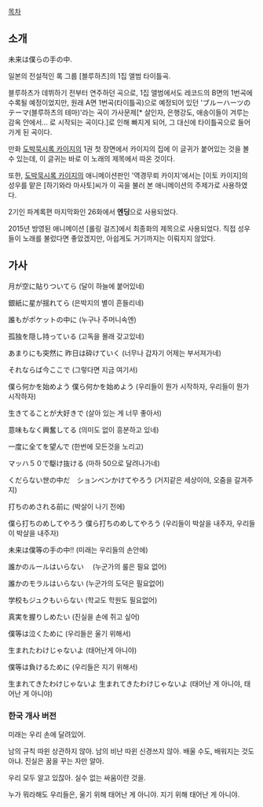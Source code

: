 [[목차]]
{{{#!html
<iframe width="420" height="315" src="//www.youtube-nocookie.com/embed/v_1vQPy25Yo?rel=0" frameborder="0" allowfullscreen></iframe>
블루하츠 라이브
<object width="420" height="315"><param name="movie" value="http://www.youtube-nocookie.com/v/e6nmEPSdJnQ?version=3&amp;hl=ko_KR"></param><param name="allowFullScreen" value="true"></param><param name="allowscriptaccess" value="always"></param><embed src="http://www.youtube-nocookie.com/v/e6nmEPSdJnQ?version=3&amp;hl=ko_KR" type="application/x-shockwave-flash" width="420" height="315" allowscriptaccess="always" allowfullscreen="true"></embed></object>
도박묵시록 카이지 TV판 1기 오프닝
<object width="560" height="315"><param name="movie" value="http://www.youtube-nocookie.com/v/YUl4Sagjrn8?version=3&amp;hl=ko_KR"></param><param name="allowFullScreen" value="true"></param><param name="allowscriptaccess" value="always"></param><embed src="http://www.youtube-nocookie.com/v/YUl4Sagjrn8?version=3&amp;hl=ko_KR" type="application/x-shockwave-flash" width="560" height="315" allowscriptaccess="always" allowfullscreen="true"></embed></object>
더빙판 개사버젼}}}

== 소개 ==
未来は僕らの手の中.

일본의 전설적인 록 그룹 [블루하츠]의 1집 앨범 타이틀곡.

블루하츠가 데뷔하기 전부터 연주하던 곡으로, 1집 앨범에서도 레코드의 B면의 1번곡에 수록될 예정이었지만, 원래 A면 1번곡(타이틀곡)으로 예정되어 있던 'ブルーハーツのテーマ(블루하츠의 테마)'라는 곡이 가사문제[* 살인자, 은행강도, 애송이들이 겨루는 감옥 안에서... 로 시작되는 곡이다.]로 인해 빠지게 되어, 그 대신에 타이틀곡으로 들어가게 된 곡이다.

만화 [[도박묵시록 카이지]]의 1권 첫 장면에서 카이지의 집에 이 글귀가 붙어있는 것을 볼 수 있는데, 이 글귀는 바로 이 노래의 제목에서 따온 것이다.

또한, [[도박묵시록 카이지]]의 애니메이션판인 '역경무뢰 카이지'에서는 [이토 카이지]의 성우를 맡은 [하기와라 마사토]씨가 이 곡을 불러 본 애니메이션의 주제가로 사용하였다.

2기인 파계록편 마지막화인 26화에서 '''엔딩'''으로 사용되었다.

2015년 방영된 애니메이션 [롤링 걸즈]에서 최종화의 제목으로 사용되었다. 직접 성우들이 노래를 불렀다면 좋았겠지만, 아쉽게도 거기까지는 이뤄지지 않았다.
== 가사 ==

月が空に貼りついてら
(달이 하늘에 붙어있네)

銀紙に星が揺れてら
(은박지의 별이 흔들리네)

誰もがポケットの中に
(누구나 주머니속엔)

孤独を隠し持っている
(고독을 몰래 갖고있네)


あまりにも突然に  昨日は砕けていく
(너무나 갑자기 어제는 부서져가네)

それならば今ここで
(그렇다면 지금 여기서)

僕ら何かを始めよう  僕ら何かを始めよう
(우리들이 뭔가 시작하자, 우리들이 뭔가 시작하자)


生きてることが大好きで
(살아 있는 게 너무 좋아서)

意味もなく興奮してる
(의미도 없이 흥분하고 있네)

一度に全てを望んで
(한번에 모든것을 노리고)

マッハ５０で駆け抜ける
(마하 50으로 달려나가네)


くだらない世の中だ　ションベンかけてやろう
(거지같은 세상이야, 오줌을 갈겨주지)

打ちのめされる前に
(박살이 나기 전에)

僕ら打ちのめしてやろう  僕ら打ちのめしてやろう
(우리들이 박살을 내주자, 우리들이 박살을 내주자)


未来は僕等の手の中!!
(미래는 우리들의 손안에)

誰かのルールはいらない　
(누군가의 룰은 필요 없어)

誰かのモラルはいらない
(누군가의 도덕은 필요없어)

学校もジュクもいらない
(학교도 학원도 필요없어)

真実を握りしめたい
(진실을 손에 쥐고 싶어)

僕等は泣くために
(우리들은 울기 위해서)

生まれたわけじゃないよ
(태어난게 아니야)

僕等は負けるために
(우리들은 지기 위해서)

生まれてきたわけじゃないよ  生まれてきたわけじゃないよ
(태어난 게 아니야, 태어난 게 아니야)

=== 한국 개사 버전 ===

미래는 우리 손에 달려있어.

남의 규칙 따윈 상관하지 않아.
남의 비난 따윈 신경쓰지 않아.
배울 수도, 배워지는 것도 아냐.
진실은 꿈을 꾸는 자만 알아.

우리 모두 알고 있잖아.
실수 없는 싸움이란 것을.

누가 뭐라해도 우리들은,
울기 위해 태어난 게 아니야.
지기 위해 태어난 게 아니야.

